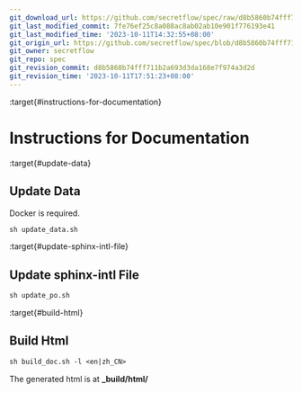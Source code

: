 ```yaml
---
git_download_url: https://github.com/secretflow/spec/raw/d8b5860b74fff711b2a693d3da168e7f974a3d2d/docs/README.md
git_last_modified_commit: 7fe76ef25c8a088ac8ab02ab10e901f776193e41
git_last_modified_time: '2023-10-11T14:32:55+08:00'
git_origin_url: https://github.com/secretflow/spec/blob/d8b5860b74fff711b2a693d3da168e7f974a3d2d/docs/README.md
git_owner: secretflow
git_repo: spec
git_revision_commit: d8b5860b74fff711b2a693d3da168e7f974a3d2d
git_revision_time: '2023-10-11T17:51:23+08:00'
---
```


:target{#instructions-for-documentation}

# Instructions for Documentation

:target{#update-data}

## Update Data

Docker is required.

```default
sh update_data.sh
```

:target{#update-sphinx-intl-file}

## Update sphinx-intl File

```default
sh update_po.sh
```

:target{#build-html}

## Build Html

```default
sh build_doc.sh -l <en|zh_CN>
```

The generated html is at <strong>\_build/html/</strong>

